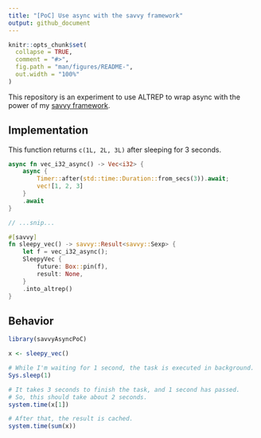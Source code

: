 ```yaml
---
title: "[PoC] Use async with the savvy framework"
output: github_document
---
```


<!-- README.md is generated from README.Rmd. Please edit that file -->

```r
knitr::opts_chunk$set(
  collapse = TRUE,
  comment = "#>",
  fig.path = "man/figures/README-",
  out.width = "100%"
)
```

This repository is an experiment to use ALTREP to wrap async with the power of my [savvy framework](https://github.com/yutannihilation/savvy).

<!-- badges: start -->
<!-- badges: end -->

## Implementation

This function returns `c(1L, 2L, 3L)` after sleeping for 3 seconds.

``` rust
async fn vec_i32_async() -> Vec<i32> {
    async {
        Timer::after(std::time::Duration::from_secs(3)).await;
        vec![1, 2, 3]
    }
    .await
}

// ...snip...

#[savvy]
fn sleepy_vec() -> savvy::Result<savvy::Sexp> {
    let f = vec_i32_async();
    SleepyVec {
        future: Box::pin(f),
        result: None,
    }
    .into_altrep()
}
```

## Behavior

```r
library(savvyAsyncPoC)

x <- sleepy_vec()

# While I'm waiting for 1 second, the task is executed in background.
Sys.sleep(1)

# It takes 3 seconds to finish the task, and 1 second has passed.
# So, this should take about 2 seconds.
system.time(x[1])

# After that, the result is cached.
system.time(sum(x))
```

